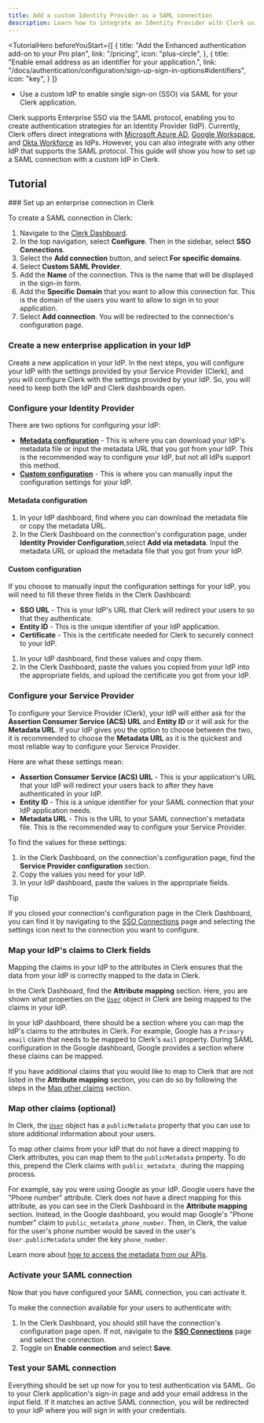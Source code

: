 ```yaml
---
title: Add a custom Identity Provider as a SAML connection
description: Learn how to integrate an Identity Provider with Clerk using SAML SSO.
---
```


<TutorialHero
  beforeYouStart={[
    {
      title: "Add the Enhanced authentication add-on to your Pro plan",
      link: "/pricing",
      icon: "plus-circle",
    },
    {
      title: "Enable email address as an identifier for your application.",
      link: "/docs/authentication/configuration/sign-up-sign-in-options#identifiers",
      icon: "key",
    }
  ]}
>
  - Use a custom IdP to enable single sign-on (SSO) via SAML for your Clerk application.
</TutorialHero>

Clerk supports Enterprise SSO via the SAML protocol, enabling you to create authentication strategies for an Identity Provider (IdP). Currently, Clerk offers direct integrations with [Microsoft Azure AD](/docs/authentication/saml/azure), [Google Workspace](/docs/authentication/saml/google), and [Okta Workforce](/docs/authentication/saml/okta) as IdPs. However, you can also integrate with any other IdP that supports the SAML protocol. This guide will show you how to set up a SAML connection with a custom IdP in Clerk.

## Tutorial

<Steps>
  ### Set up an enterprise connection in Clerk

  To create a SAML connection in Clerk:

  1. Navigate to the [Clerk Dashboard](https://dashboard.clerk.com/last-active?path=user-authentication/sso-connections).
  1. In the top navigation, select **Configure**. Then in the sidebar, select **SSO Connections**.
  1. Select the **Add connection** button, and select **For specific domains**.
  1. Select **Custom SAML Provider**.
  1. Add the **Name** of the connection. This is the name that will be displayed in the sign-in form.
  1. Add the **Specific Domain** that you want to allow this connection for. This is the domain of the users you want to allow to sign in to your application.
  1. Select **Add connection**. You will be redirected to the connection's configuration page.

  ### Create a new enterprise application in your IdP

  Create a new application in your IdP. In the next steps, you will configure your IdP with the settings provided by your Service Provider (Clerk), and you will configure Clerk with the settings provided by your IdP. So, you will need to keep both the IdP and Clerk dashboards open.

  ### Configure your Identity Provider

  There are two options for configuring your IdP:

  - [**Metadata configuration**](#metadata-configuration) - This is where you can download your IdP's metadata file or input the metadata URL that you got from your IdP. This is the recommended way to configure your IdP, but not all IdPs support this method.
  - [**Custom configuration**](#custom-configuration) - This is where you can manually input the configuration settings for your IdP.

  #### Metadata configuration

  1. In your IdP dashboard, find where you can download the metadata file or copy the metadata URL.
  1. In the Clerk Dashboard on the connection's configuration page, under **Identity Provider Configuration**,select **Add via metadata**. Input the metadata URL or upload the metadata file that you got from your IdP.

  #### Custom configuration

  If you choose to manually input the configuration settings for your IdP, you will need to fill these three fields in the Clerk Dashboard:

  - **SSO URL** - This is your IdP's URL that Clerk will redirect your users to so that they authenticate.
  - **Entity ID** - This is the unique identifier of your IdP application.
  - **Certificate** - This is the certificate needed for Clerk to securely connect to your IdP.

  1. In your IdP dashboard, find these values and copy them.
  1. In the Clerk Dashboard, paste the values you copied from your IdP into the appropriate fields, and upload the certificate you got from your IdP.

  ### Configure your Service Provider

  To configure your Service Provider (Clerk), your IdP will either ask for the **Assertion Consumer Service (ACS) URL** and **Entity ID** or it will ask for the **Metadata URL**. If your IdP gives you the option to choose between the two, it is recommended to choose the **Metadata URL** as it is the quickest and most reliable way to configure your Service Provider.

  Here are what these settings mean:

  - **Assertion Consumer Service (ACS) URL** - This is your application's URL that your IdP will redirect your users back to after they have authenticated in your IdP.
  - **Entity ID** - This is a unique identifier for your SAML connection that your IdP application needs.
  - **Metadata URL** - This is the URL to your SAML connection's metadata file. This is the recommended way to configure your Service Provider.

  To find the values for these settings:

  1. In the Clerk Dashboard, on the connection's configuration page, find the **Service Provider configuration** section.
  1. Copy the values you need for your IdP.
  1. In your IdP dashboard, paste the values in the appropriate fields.

  > [!TIP]
  > If you closed your connection's configuration page in the Clerk Dashboard, you can find it by navigating to the [SSO Connections](https://dashboard.clerk.com/last-active?path=user-authentication/sso-connections) page and selecting the settings icon next to the connection you want to configure.

  ### Map your IdP's claims to Clerk fields

  Mapping the claims in your IdP to the attributes in Clerk ensures that the data from your IdP is correctly mapped to the data in Clerk.

  In the Clerk Dashboard, find the **Attribute mapping** section. Here, you are shown what properties on the [`User`](/docs/users/overview#user-object) object in Clerk are being mapped to the claims in your IdP.

  In your IdP dashboard, there should be a section where you can map the IdP's claims to the attributes in Clerk. For example, Google has a `Primary email` claim that needs to be mapped to Clerk's `mail` property. During SAML configuration in the Google dashboard, Google provides a section where these claims can be mapped.

  If you have additional claims that you would like to map to Clerk that are not listed in the **Attribute mapping** section, you can do so by following the steps in the [Map other claims](#map-other-claims-optional) section.

  ### Map other claims (optional)

  In Clerk, the [`User`](/docs/users/overview#user-object) object has a `publicMetadata` property that you can use to store additional information about your users.

  To map other claims from your IdP that do not have a direct mapping to Clerk attributes, you can map them to the `publicMetadata` property. To do this, prepend the Clerk claims with `public_metadata_` during the mapping process.

  For example, say you were using Google as your IdP. Google users have the "Phone number" attribute. Clerk does not have a direct mapping for this attribute, as you can see in the Clerk Dashboard in the **Attribute mapping** section. Instead, in the Google dashboard, you would map Google's "Phone number" claim to `public_metadata_phone_number`. Then, in Clerk, the value for the user's phone number would be saved in the user's `User.publicMetadata` under the key `phone_number`.

  Learn more about [how to access the metadata from our APIs](/docs/users/metadata).

  ### Activate your SAML connection

  Now that you have configured your SAML connection, you can activate it.

  To make the connection available for your users to authenticate with:

  1. In the Clerk Dashboard, you should still have the connection's configuration page open. If not, navigate to the [**SSO Connections**](https://dashboard.clerk.com/last-active?path=user-authentication/sso-connections) page and select the connection.
  1. Toggle on **Enable connection** and select **Save**.

  ### Test your SAML connection

  Everything should be set up now for you to test authentication via SAML. Go to your Clerk application's sign-in page and add your email address in the input field. If it matches an active SAML connection, you will be redirected to your IdP where you will sign in with your credentials.
</Steps>
